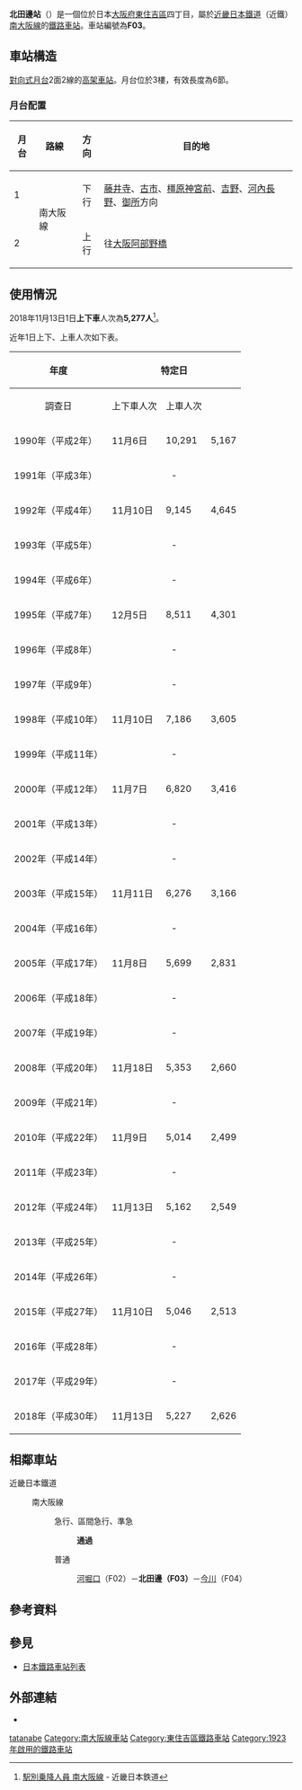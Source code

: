 {{日本車站資訊
|公司色     = #c03
|文字色     = 
|站名       = 北田邊站
|圖片       = Kita-Tanabe Station 120303.jpg
|圖片說明   = 入口（2012年）
|日文原名   = 北田辺
|平假名     = きたたなべ
|羅馬拼音   = Kita-Tanabe
|電報略號   = キタヘ
|所在地     = {{JPN}}[[大阪府|大阪府]][[大阪市|大阪市]][[東住吉區|東住吉區]]{{link-ja|北田邊 (大阪市)|北田辺 (大阪市)|北田邊}}四丁目16番29號
|坐標       = {{coord|34|37|56.58|N|135|31|43.94|E|display=inline,title}}
|車站構造   = [[高架車站|高架車站]]
|月台配置   = 2面2線
|啟用年月日 = 1923年（[[大正|大正]]12年）12月28日
|廢站年月日 = 
|乘客人數   = 
|上下車人次 = 5,277
|統計年度   = 2018年
|轉車       = 
|備註       = 
|adjacent = {{Adjacent stations|system=近畿日本鐵道|line=F南大阪線|left=河堀口|right=今川|note-left=F02<br />1.1km|note-mid={{近鐵車站編號|F|03}}<br />距離[[大阪阿部野橋站|大阪阿部野橋]]2.1km|note-right=F04<br />0.6km}}
}}
'''北田邊站'''（{{jpn|j=北田辺駅|hg=きたたなべえき|rm=Kita-Tanabe eki|f=y}}）是一個位於日本[[大阪府|大阪府]][[東住吉區|東住吉區]]{{link-ja|北田邊 (大阪市)|北田辺 (大阪市)|北田邊}}四丁目，屬於[[近畿日本鐵道|近畿日本鐵道]]（近鐵）[[南大阪線|南大阪線]]的[[鐵路車站|鐵路車站]]。車站編號為'''F03'''。
== 車站構造 ==
[[對向式月台|對向式月台]]2面2線的[[高架車站|高架車站]]。月台位於3樓，有效長度為6節。

=== 月台配置 ===
{| class="wikitable"
!月台!!路線!!方向!!目的地
|-
! 1
|rowspan=2| {{近鐵車站編號|F}} 南大阪線
| style="text-align:center" | 下行
| [[藤井寺站|藤井寺]]、[[古市站_(大阪府)|古市]]、[[橿原神宮前站|橿原神宮前]]、[[吉野站_(奈良縣)|吉野]]、[[河內長野站|河內長野]]、[[近鐵御所站|御所]]方向
|-
! 2
| style="text-align:center" | 上行
| 往[[大阪阿部野橋站|大阪阿部野橋]]
|}
<!--上記の行先表記は、ホーム上の案内標識に合わせた--->

== 使用情況 ==
2018年11月13日1日'''上下車'''人次為'''5,277人'''<ref>[https://www.kintetsu.co.jp/tetsudo/e.html#01 駅別乗降人員 南大阪線] {{Wayback|url=https://www.kintetsu.co.jp/tetsudo/e.html#01 |date=20200218154410 }} - 近畿日本鉄道</ref>。

近年1日上下、上車人次如下表。
{| class="wikitable" style="text-align:right;"
|-
!rowspan="2"|年度
!style="text-align:center;" colspan="3"|特定日
!style="text-align:center;" rowspan="2"|1日平均<br/>上車人次<ref>大阪市統計書</ref> 
!rowspan="2"|來源
|-
!style="text-align:center;" colspan="1"|調查日
!style="text-align:center;" colspan="1"|上下車人次
!style="text-align:center;" colspan="1"|上車人次
|-
|1990年（平成{{0}}2年）
| 11月{{0}}6日 || 10,291 || 5,167
|3,947
|<ref>{{PDFlink|[http://www.pref.osaka.lg.jp/attach/3355/00088143/tn1991n110.pdf 大阪府統計年鑑（平成3年）]}}</ref>
|-
|1991年（平成{{0}}3年）
|colspan="3" style="text-align:center;"| -
|4,141
|
|-
|1992年（平成{{0}}4年）
| 11月10日 || 9,145 || 4,645
|3,642
|<ref>{{PDFlink|[http://www.pref.osaka.lg.jp/attach/3355/00085641/tn1993n110.pdf 大阪府統計年鑑（平成5年）]}}</ref>
|-
|1993年（平成{{0}}5年）
|colspan="3" style="text-align:center;"| -
|3,777
|
|-
|1994年（平成{{0}}6年）
|colspan="3" style="text-align:center;"| -
|3,610
|
|-
|1995年（平成{{0}}7年）
| 12月{{0}}5日 || 8,511 || 4,301
|3,630
|<ref>{{PDFlink|[http://www.pref.osaka.lg.jp/attach/3355/00085307/tn1996n110.pdf 大阪府統計年鑑（平成8年）]}}</ref>
|-
|1996年（平成{{0}}8年）
|colspan="3" style="text-align:center;"| -
|3,518
|
|-
|1997年（平成{{0}}9年）
|colspan="3" style="text-align:center;"| -
|3,302
|
|-
|1998年（平成10年）
| 11月10日 || 7,186 || 3,605
|3,146
|<ref>{{PDFlink|[http://www.pref.osaka.lg.jp/attach/3355/00085083/tn1999n110.pdf 大阪府統計年鑑（平成11年）]}}</ref>
|-
|1999年（平成11年）
|colspan="3" style="text-align:center;"| -
|2,991
|
|-
|2000年（平成12年）
| 11月{{0}}7日 || 6,820 || 3,416
|2,944
|<ref>{{PDFlink|[http://www.pref.osaka.lg.jp/attach/3355/00076905/tn01n110.pdf 大阪府統計年鑑（平成13年）]}}</ref>
|-
|2001年（平成13年）
|colspan="3" style="text-align:center;"| -
|2,864
|
|-
|2002年（平成14年）
|colspan="3" style="text-align:center;"| -
|2,731
|
|-
|2003年（平成15年）
| 11月11日 || 6,276 || 3,166
|2,650
|<ref>{{PDFlink|[http://www.pref.osaka.lg.jp/attach/3355/00076902/tn04n110.pdf 大阪府統計年鑑（平成16年）]}}</ref>
|-
|2004年（平成16年）
|colspan="3" style="text-align:center;"| -
|2,502
|
|-
|2005年（平成17年）
| 11月{{0}}8日 || 5,699 || 2,831
|2,485
|<ref>{{PDFlink|[http://www.pref.osaka.lg.jp/attach/3355/00076900/tn06n110.pdf 大阪府統計年鑑（平成18年）]}}</ref>
|-
|2006年（平成18年）
|colspan="3" style="text-align:center;"| -
|2,491
|
|-
|2007年（平成19年）
|colspan="3" style="text-align:center;"| -
|2,478
|
|-
|2008年（平成20年）
| 11月18日 || 5,353 || 2,660
|2,409
|<ref>{{PDFlink|[http://www.pref.osaka.lg.jp/attach/3355/00064556/tn09n090.pdf 大阪府統計年鑑（平成21年）]}}</ref>
|-
|2009年（平成21年）
|colspan="3" style="text-align:center;"| -
|2,313
|
|-
|2010年（平成22年）
| 11月{{0}}9日 || 5,014 || 2,499
|2,321
|<ref>{{PDFlink|[http://www.pref.osaka.lg.jp/attach/3355/00093411/tn2011n090.pdf 大阪府統計年鑑（平成23年）]}}</ref>
|-
|2011年（平成23年）
|colspan="3" style="text-align:center;"| -
|2,305
|
|-
|2012年（平成24年）
| 11月13日 || 5,162 || 2,549
|2,295
|<ref>{{PDFlink|[http://www.pref.osaka.lg.jp/attach/3355/00144873/tn2013n09.pdf 大阪府統計年鑑（平成25年）]}}</ref>
|-
|2013年（平成25年）
|colspan="3" style="text-align:center;"| -
|2,388
|
|-
|2014年（平成26年）
|colspan="3" style="text-align:center;"| -
|2,355
|
|-
|2015年（平成27年）
| 11月10日 || 5,046 || 2,513
|2,423
|<ref>{{PDFlink|[http://www.pref.osaka.lg.jp/attach/3355/00242803/tn2016n09.pdf 大阪府統計年鑑（平成28年）]}}</ref>
|-
|2016年（平成28年）
|style="text-align:center;" colspan="3"| -
|2,441
|
|-
|2017年（平成29年）
|style="text-align:center;" colspan="3"| -
|2,466
|
|-
|2018年（平成30年）
| 11月13日 || 5,227 || 2,626
|2,516
|<ref>{{PDFlink|[http://www.pref.osaka.lg.jp/attach/3355/00357824/n2019-09.pdf 大阪府統計年鑑（令和元年）]}}</ref>
|}
== 相鄰車站 ==
;近畿日本鐵道
:{{近鐵車站編號|F}} 南大阪線
::{{Color|#ff8000|■}}急行、{{Color|red|■}}區間急行、{{Color|#009933|■}}準急
:::'''通過'''
::{{Color|#0033cc|■}}普通
:::[[河堀口站|河堀口]]（F02）－'''北田邊（F03）'''－[[今川站_(大阪府)|今川]]（F04）

== 參考資料 ==
{{reflist}}

== 參見 ==
* [[日本鐵路車站列表|日本鐵路車站列表]]

== 外部連結 ==
* {{外部連結/近畿日本鐵道車站|07007|北田邊}}

{{南大阪線}}

{{DEFAULTSORT:Kita-Tanabe}}
[[Category:日本鐵路車站_Ki|tatanabe]]
[[Category:南大阪線車站|Category:南大阪線車站]]
[[Category:東住吉區鐵路車站|Category:東住吉區鐵路車站]]
[[Category:1923年啟用的鐵路車站|Category:1923年啟用的鐵路車站]]